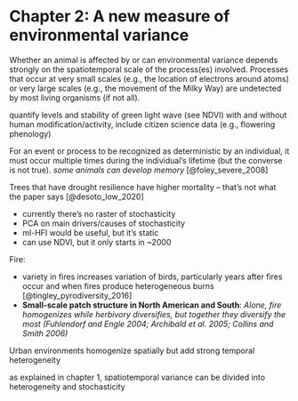 \newpage

# Chapter 2: A new measure of environmental variance

Whether an animal is affected by or can environmental variance depends strongly on the spatiotemporal scale of the process(es) involved. Processes that occur at very small scales (e.g., the location of electrons around atoms) or very large scales (e.g., the movement of the Milky Way) are undetected by most living organisms (if not all).

quantify levels and stability of green light wave (see NDVI) with and without human modification/activity, include citizen science data (e.g., flowering phenology)

For an event or process to be recognized as deterministic by an individual, it must occur multiple times during the individual's lifetime (but the converse is not true). *some animals can develop memory* [@foley_severe_2008]

Trees that have drought resilience have higher mortality -- that's not what the paper says [@desoto_low_2020]

- currently there's no raster of stochasticity
- PCA on main drivers/causes of stochasticity
- ml-HFI would be useful, but it's static
- can use NDVI, but it only starts in ~2000

Fire:

- variety in fires increases variation of birds, particularly years after fires occur and when fires produce heterogeneous burns [@tingley_pyrodiversity_2016]
- **Small-scale patch structure in North American and South**: *Alone, fire homogenizes while herbivory diversifies, but together they diversify the most (Fuhlendorf and Engle 2004; Archibald et al. 2005; Collins and Smith 2006)*


Urban environments homogenize spatially but add strong temporal heterogeneity

as explained in chapter 1, spatiotemporal variance can be divided into heterogeneity and stochasticity

